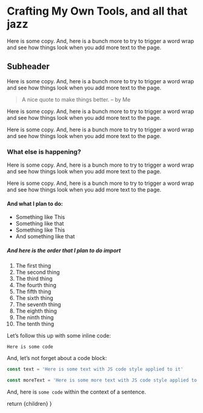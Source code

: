 
# Crafting My Own Tools, and all that jazz

Here is some copy. And, here is a bunch more to try to trigger a word wrap and see how things look when you add more text to the page.

## Subheader

Here is some copy. And, here is a bunch more to try to trigger a word wrap and see how things look when you add more text to the page.

> A nice quote to make things better. – by Me

Here is some copy. And, here is a bunch more to try to trigger a word wrap and see how things look when you add more text to the page.

Here is some copy. And, here is a bunch more to try to trigger a word wrap and see how things look when you add more text to the page.

### What else is happening?

Here is some copy. And, here is a bunch more to try to trigger a word wrap and see how things look when you add more text to the page.

Here is some copy. And, here is a bunch more to try to trigger a word wrap and see how things look when you add more text to the page.

#### And what I plan to do:

- Something like This
- Something like that
- Something like This
- And something like that

##### And here is the order that I plan to do import

1. The first thing
2. The second thing
3. The third thing
4. The fourth thing
5. The fifth thing
6. The sixth thing
7. The seventh thing
8. The eighth thing
9. The ninth thing
10. The tenth thing

Let’s follow this up with some inline code:

`Here is some code`

And, let’s not forget about a code block:

```js
const text = 'Here is some text with JS code style applied to it'

const moreText = 'Here is some more text with JS code style applied to it'
```

And, here is `some code` within the context of a sentence.

  return <PostLayout>{children}</PostLayout>
}
